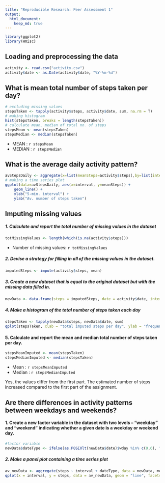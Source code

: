 ```yaml
---
title: "Reproducible Research: Peer Assessment 1"
output: 
  html_document:
    keep_md: true
---
```


```r
library(ggplot2)
library(Hmisc)
```

## Loading and preprocessing the data
```r
activity <- read.csv("activity.csv")
activity$date <- as.Date(activity$date, "%Y-%m-%d")
```

## What is mean total number of steps taken per day?
```r
# excluding missing values
stepsTaken <- tapply(activity$steps, activity$date, sum, na.rm = T)
# making histogram
hist(stepsTaken, breaks = length(stepsTaken))
# calculate mean, median of total no. of steps
stepsMean <- mean(stepsTaken)
stepsMedian <- median(stepsTaken)
```


* MEAN : `r stepsMean`
* MEDIAN : `r stepsMedian`


## What is the average daily activity pattern?
```r
avStepsDaily <- aggregate(x=list(meanSteps=activity$steps),by=list(interval=activity$interval),FUN=mean, na.rm=TRUE)
# making a time series plot
ggplot(data=avStepsDaily, aes(x=interval, y=meanSteps)) +
    geom_line() +
    xlab("5-min. interval") +
    ylab("Av. number of steps taken")
```


## Imputing missing values
##### 1. Calculate and report the total number of missing values in the dataset 
```r
totMissingValues <- length(which(is.na(activity$steps)))
```


* Number of missing values: `r totMissingValues`

##### 2. Devise a strategy for filling in all of the missing values in the dataset.
```r
imputedSteps <- impute(activity$steps, mean)
```

##### 3. Create a new dataset that is equal to the original dataset but with the missing data filled in.
```r
newData <- data.frame(steps = imputedSteps, date = activity$date, interval = activity$interval)
```

##### 4. Make a histogram of the total number of steps taken each day 
```r
stepsTaken <- tapply(newData$steps, newData$date, sum)
qplot(stepsTaken, xlab = "total imputed steps per day", ylab = "frequency(binwidth = 500", binwidth = 500)
```

#### 5. Calculate and report the mean and median total number of steps taken per day.
```r
stepsMeanImputed <- mean(stepsTaken)
stepsMedianImputed <- median(stepsTaken)
```

* Mean : `r stepsMeanImputed`
* Median :  `r stepsMedianImputed`

Yes, the values differ from the first part. The estimated number of steps increased compared to the first part of the assignment.

## Are there differences in activity patterns between weekdays and weekends?
#### 1. Create a new factor variable in the dataset with two levels – “weekday” and “weekend” indicating whether a given date is a weekday or weekend day.
```r
#factor variable 
newData$dateType <- ifelse(as.POSIXlt(newData$date)$wday %in% c(0,6), "weekend", "weekday")
```

##### 2. Make a panel plot containing a time series plot
```r
av_newData <- aggregate(steps ~ interval + dateType, data = newData, mean)
qplot(x = interval, y = steps, data = av_newData, geom = "line", facets = (dateType~.), xlab = "INTERVAL 5min.", ylab = "Av. number of steps")
```